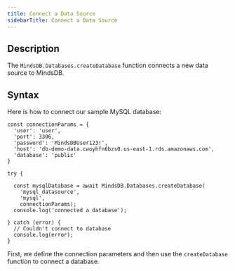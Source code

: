 ```yaml
---
title: Connect a Data Source
sidebarTitle: Connect a Data Source
---
```


## Description

The `MindsDB.Databases.createDatabase` function connects a new data source to MindsDB.

## Syntax

Here is how to connect our sample MySQL database:

```
const connectionParams = {
  'user': 'user',
  'port': 3306,
  'password': 'MindsDBUser123!',
  'host': 'db-demo-data.cwoyhfn6bzs0.us-east-1.rds.amazonaws.com',
  'database': 'public'
}

try {

  const mysqlDatabase = await MindsDB.Databases.createDatabase(
    'mysql_datasource',
    'mysql',
    connectionParams);
  console.log('connected a database');

} catch (error) {
  // Couldn't connect to database
  console.log(error);
}
```

First, we define the connection parameters and then use the `createDatabase` function to connect a database.
